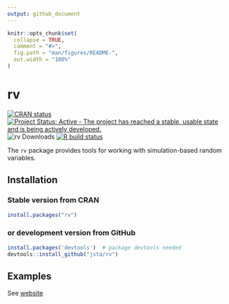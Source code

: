 ```yaml
---
output: github_document
---
```


<!-- README.md is generated from README.Rmd. Please edit that file -->

```r
knitr::opts_chunk$set(
  collapse = TRUE,
  comment = "#>",
  fig.path = "man/figures/README-",
  out.width = "100%"
)
```

rv
======

[![CRAN status](https://www.r-pkg.org/badges/version/rv)](https://cran.r-project.org/package=rv) [![Project Status: Active - The project has reached a stable, usable state and is being actively developed.](https://www.repostatus.org/badges/latest/active.svg)](https://www.repostatus.org/#active) ![rv Downloads](https://cranlogs.r-pkg.org/badges/rv) [![R build status](https://github.com/jsta/rv/workflows/R-CMD-check/badge.svg)](https://github.com/jsta/rv/actions)

The `rv` package provides tools for working with simulation-based random variables.

## Installation

### Stable version from CRAN

``` r
install.packages("rv")
```

### or development version from GitHub

``` r
install.packages('devtools')  # package devtools needed
devtools::install_github("jsta/rv")
```

## Examples

See [website](https://jsta.github.io/rv/)
